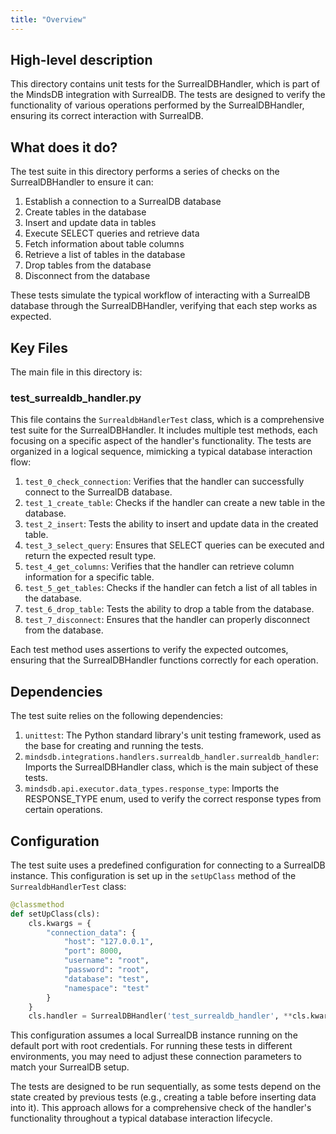 ```yaml
---
title: "Overview"
---
```


## High-level description
This directory contains unit tests for the SurrealDBHandler, which is part of the MindsDB integration with SurrealDB. The tests are designed to verify the functionality of various operations performed by the SurrealDBHandler, ensuring its correct interaction with SurrealDB.

## What does it do?
The test suite in this directory performs a series of checks on the SurrealDBHandler to ensure it can:

1. Establish a connection to a SurrealDB database
2. Create tables in the database
3. Insert and update data in tables
4. Execute SELECT queries and retrieve data
5. Fetch information about table columns
6. Retrieve a list of tables in the database
7. Drop tables from the database
8. Disconnect from the database

These tests simulate the typical workflow of interacting with a SurrealDB database through the SurrealDBHandler, verifying that each step works as expected.

## Key Files
The main file in this directory is:

### test_surrealdb_handler.py
This file contains the `SurrealdbHandlerTest` class, which is a comprehensive test suite for the SurrealDBHandler. It includes multiple test methods, each focusing on a specific aspect of the handler's functionality. The tests are organized in a logical sequence, mimicking a typical database interaction flow:

1. `test_0_check_connection`: Verifies that the handler can successfully connect to the SurrealDB database.
2. `test_1_create_table`: Checks if the handler can create a new table in the database.
3. `test_2_insert`: Tests the ability to insert and update data in the created table.
4. `test_3_select_query`: Ensures that SELECT queries can be executed and return the expected result type.
5. `test_4_get_columns`: Verifies that the handler can retrieve column information for a specific table.
6. `test_5_get_tables`: Checks if the handler can fetch a list of all tables in the database.
7. `test_6_drop_table`: Tests the ability to drop a table from the database.
8. `test_7_disconnect`: Ensures that the handler can properly disconnect from the database.

Each test method uses assertions to verify the expected outcomes, ensuring that the SurrealDBHandler functions correctly for each operation.

## Dependencies
The test suite relies on the following dependencies:

1. `unittest`: The Python standard library's unit testing framework, used as the base for creating and running the tests.
2. `mindsdb.integrations.handlers.surrealdb_handler.surrealdb_handler`: Imports the SurrealDBHandler class, which is the main subject of these tests.
3. `mindsdb.api.executor.data_types.response_type`: Imports the RESPONSE_TYPE enum, used to verify the correct response types from certain operations.

## Configuration
The test suite uses a predefined configuration for connecting to a SurrealDB instance. This configuration is set up in the `setUpClass` method of the `SurrealdbHandlerTest` class:

```python
@classmethod
def setUpClass(cls):
    cls.kwargs = {
        "connection_data": {
            "host": "127.0.0.1",
            "port": 8000,
            "username": "root",
            "password": "root",
            "database": "test",
            "namespace": "test"
        }
    }
    cls.handler = SurrealDBHandler('test_surrealdb_handler', **cls.kwargs)
```

This configuration assumes a local SurrealDB instance running on the default port with root credentials. For running these tests in different environments, you may need to adjust these connection parameters to match your SurrealDB setup.

The tests are designed to be run sequentially, as some tests depend on the state created by previous tests (e.g., creating a table before inserting data into it). This approach allows for a comprehensive check of the handler's functionality throughout a typical database interaction lifecycle.